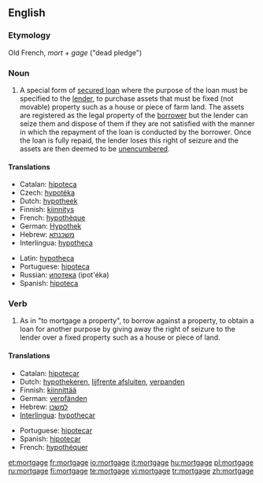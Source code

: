 {{wikipedia}}
==English==

===Etymology===
Old French, ''mort'' + ''gage'' ("dead pledge")

===Noun===
{{en-noun}}
# A special form of [[secured loan]] where the purpose of the loan must be specified to the [[lender]], to purchase assets that must be fixed (not movable) property such as a house or piece of farm land. The assets are registered as the legal property of the [[borrower]] but the lender can seize them and dispose of them if they are not satisfied with the manner in which the repayment of the loan is conducted by the borrower.  Once the loan is fully repaid, the lender loses this right of seizure and the assets are then deemed to be [[unencumbered]].

====Translations====
{{trans-top|special form of secured loan}}
*Catalan: [[hipoteca]] {{f}}
*Czech: [[hypotéka]] {{f}}
*Dutch: [[hypotheek]] {{m}}
*Finnish: [[kiinnitys]]
*French: [[hypothèque]] {{f}}
*German: [[Hypothek]] {{f}}
*Hebrew: [[משכנתא]] {{romanization of Hebrew|mashkánta}} {{f}}
*Interlingua: [[hypotheca]]
{{trans-mid}}
*Latin: [[hypotheca]] {{f}}
*Portuguese: [[hipoteca]] {{f}}
*Russian: [[ипотека]] (ipot'éka) {{f}}
*Spanish: [[hipoteca]] {{f}}
{{trans-bottom}}

===Verb===
{{en-verb|mortgag|ing}}

# As in "to mortgage a property", to borrow against a property, to obtain a loan for another purpose by giving away the right of seizure to the lender over a fixed property such as a house or piece of land.

====Translations====
{{trans-top|to borrow against a property}}
*Catalan: [[hipotecar]]
*Dutch: [[hypothekeren]], [[lijfrente afsluiten]], [[verpanden]]
*Finnish: [[kiinnittää]]
*German: [[verpfänden]]
*Hebrew: [[למשכן]] {{romanization of Hebrew|lemashkén}}
*[[Interlingua]]: [[hypothecar]]
{{trans-mid}}
*Portuguese: [[hipotecar]]
*Spanish: [[hipotecar]]
*French: [[hypothéquer]]
{{trans-bottom}}

[[et:mortgage]]
[[fr:mortgage]]
[[io:mortgage]]
[[it:mortgage]]
[[hu:mortgage]]
[[pl:mortgage]]
[[ru:mortgage]]
[[fi:mortgage]]
[[te:mortgage]]
[[vi:mortgage]]
[[tr:mortgage]]
[[zh:mortgage]]